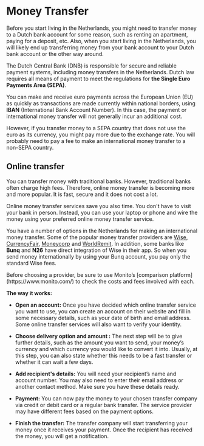 # Money Transfer 
Before you start living in the Netherlands, you might need to transfer money to a Dutch bank account for some reason, such as renting an apartment, paying for a deposit, etc. Also, when you start living in the Netherlands, you will likely end up transferring money from your bank account to your Dutch bank account or the other way around. 

The Dutch Central Bank (DNB) is responsible for secure and reliable payment systems, including money transfers in the Netherlands. Dutch law requires all means of payment to meet the regulations for **the Single Euro Payments Area (SEPA)**.

You can make and receive euro payments across the European Union (EU) as quickly as transactions are made currently within national borders, using **IBAN** (International Bank Account Number). In this case, the payment or international money transfer will not generally incur an additional cost. 

However, if you transfer money to a SEPA country that does not use the euro as its currency, you might pay more due to the exchange rate. You will probably need to pay a fee to make an international money transfer to a non-SEPA country. 

## Online transfer
You can transfer money with traditional banks. However, traditional banks often charge high fees. Therefore, online money transfer is becoming more and more popular. It is fast, secure and it does not cost a lot. 

Online money transfer services save you also time. You don't have to visit your bank in person. Instead, you can use your laptop or phone and wire the money using your preferred online money transfer service. 

You have a number of options in the Netherlands for making an international money transfer. Some of the popular money transfer providers are [Wise](https://wise.com/), [CurrencyFair](https://www.currencyfair.com/expatica-10?clickID=S2n1a7UVrxyIW0UzQ6xwoywVUkGRtZSVEXlI1o0&irgwc=1&utm_medium=affiliates&utm_campaign=10%20Free%20Transfers%20%E2%80%93%20Expatica&utm_source=Expatica%20International&utm_content=&channel=&partnerid=2014359&partnername=Expatica%20International&subid=10%20Free%20Transfers%20%E2%80%93%20Expatica), [Moneycorp](https://www.moneycorp.com/en-gb/campaigns/partners/propertyoverseas/) and [WorldRemit](https://www.worldremit.com/en/gb?awc=5877_1645438275_dc914b4cfe4fd7ce9efb7d1f14402a7a&utm_medium=affiliates&utm_source=afiliatewindow_uk&utm_campaign=activation&utm_content=0&utm_term=666995). In addition, some banks like **Bunq** and **N26** have direct integration of Wise in their app. So when you send money internationally by using your Bunq account, you pay only the standard Wise fees. 

<Callout>
  Before choosing a provider, be sure to use Monito’s [comparison platform](https://www.monito.com/) to check the costs and fees involved with each.
</Callout>

**The way it works:**

- **Open an account:** Once you have decided which online transfer service you want to use, you can create an account on their website and fill in some necessary details, such as your date of birth and email address. Some online transfer services will also want to verify your identity.

- **Choose delivery option and amount :** The next step will be to give further details, such as the amount you want to send, your money’s currency and which currency you would like to convert it into. Usually, at this step, you can also state whether this needs to be a fast transfer or whether it can wait a few days.

- **Add recipient's details:** You will need your recipient’s name and account number. You may also need to enter their email address or another contact method. Make sure you have these details ready.

- **Payment:** You can now pay the money to your chosen transfer company via credit or debit card or a regular bank transfer. The service provider may have different fees based on the payment options.

- **Finish the transfer:** The transfer company will start transferring your money once it receives your payment. Once the recipient has received the money, you will get a notification.

